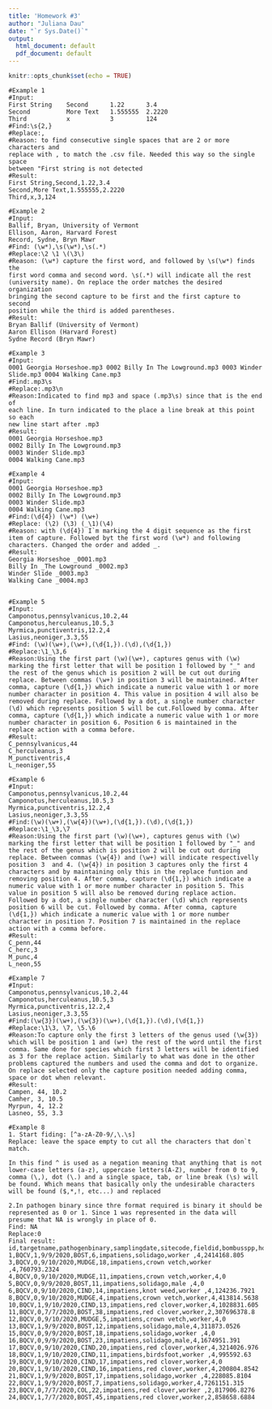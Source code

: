 ```yaml
---
title: 'Homework #3'
author: "Juliana Dau"
date: "`r Sys.Date()`"
output:
  html_document: default
  pdf_document: default
---
```


```r
knitr::opts_chunk$set(echo = TRUE)
```

```
#Example 1
#Input:
First String    Second      1.22      3.4
Second          More Text   1.555555  2.2220
Third           x           3         124
#Find:\s{2,}
#Replace:,
#Reason: to find consecutive single spaces that are 2 or more characters and 
replace with , to match the .csv file. Needed this way so the single space
between "First string is not detected
#Result:
First String,Second,1.22,3.4
Second,More Text,1.555555,2.2220
Third,x,3,124
```
```
#Example 2
#Input:
Ballif, Bryan, University of Vermont
Ellison, Aaron, Harvard Forest
Record, Sydne, Bryn Mawr
#Find: (\w*),\s(\w*),\s(.*)
#Replace:\2 \1 \(\3\)
#Reason: (\w*) capture the first word, and followed by \s(\w*) finds the 
first word comma and second word. \s(.*) will indicate all the rest 
(university name). On replace the order matches the desired organization 
bringing the second capture to be first and the first capture to second 
position while the third is added parentheses.
#Result:
Bryan Ballif (University of Vermont)
Aaron Ellison (Harvard Forest)
Sydne Record (Bryn Mawr)

```
```
#Example 3
#Input:
0001 Georgia Horseshoe.mp3 0002 Billy In The Lowground.mp3 0003 Winder Slide.mp3 0004 Walking Cane.mp3
#Find:.mp3\s
#Replace:.mp3\n
#Reason:Indicated to find mp3 and space (.mp3\s) since that is the end of 
each line. In turn indicated to the place a line break at this point so each 
new line start after .mp3
#Result:
0001 Georgia Horseshoe.mp3
0002 Billy In The Lowground.mp3
0003 Winder Slide.mp3
0004 Walking Cane.mp3

```
```
#Example 4
#Input: 
0001 Georgia Horseshoe.mp3
0002 Billy In The Lowground.mp3
0003 Winder Slide.mp3
0004 Walking Cane.mp3
#Find:(\d{4}) (\w*) (\w+)
#Replace: (\2) (\3) (_\1)(\4)
#Reason: with (\d{4}) I`m marking the 4 digit sequence as the first item of capture. Followed byt the first word (\w*) and following characters. Changed the order and added _. 
#Result: 
Georgia Horseshoe _0001.mp3
Billy In _The Lowground _0002.mp3
Winder Slide _0003.mp3
Walking Cane _0004.mp3

```
```

#Example 5
#Input:
Camponotus,pennsylvanicus,10.2,44
Camponotus,herculeanus,10.5,3
Myrmica,punctiventris,12.2,4
Lasius,neoniger,3.3,55
#Find: (\w)(\w+),(\w+),(\d{1,}).(\d),(\d{1,})
#Replace:\1_\3,6
#Reason:Using the first part (\w)(\w+), captures genus with (\w) marking the first letter that will be position 1 followed by "_" and the rest of the genus which is position 2 will be cut out during replace. Between commas (\w+) in position 3 will be maintained. After comma, capture (\d{1,}) which indicate a numeric value with 1 or more number character in position 4. This value in position 4 will also be removed during replace. Followed by a dot, a single number character (\d) which represents position 5 will be cut.Followed by comma. After comma, capture (\d{1,}) which indicate a numeric value with 1 or more number character in position 6. Position 6 is maintained in the replace action with a comma before. 
#Result:
C_pennsylvanicus,44
C_herculeanus,3
M_punctiventris,4
L_neoniger,55

```
```
#Example 6
#Input:
Camponotus,pennsylvanicus,10.2,44
Camponotus,herculeanus,10.5,3
Myrmica,punctiventris,12.2,4
Lasius,neoniger,3.3,55
#Find:(\w)(\w+),(\w{4})(\w+),(\d{1,}).(\d),(\d{1,})
#Replace:\1_\3,\7
#Reason:Using the first part (\w)(\w+), captures genus with (\w) marking the first letter that will be position 1 followed by "_" and the rest of the genus which is position 2 will be cut out during replace. Between commas (\w{4}) and (\w+) will indicate respectivelly position 3  and 4. (\w{4}) in position 3 captures only the first 4 characters and by maintaining only this in the replace funtion and removing position 4. After comma, capture (\d{1,}) which indicate a numeric value with 1 or more number character in position 5. This value in position 5 will also be removed during replace action. Followed by a dot, a single number character (\d) which represents position 6 will be cut. Followed by comma. After comma, capture (\d{1,}) which indicate a numeric value with 1 or more number character in position 7. Position 7 is maintained in the replace action with a comma before.
#Result:
C_penn,44
C_herc,3
M_punc,4
L_neon,55

```
```
#Example 7
#Input:
Camponotus,pennsylvanicus,10.2,44
Camponotus,herculeanus,10.5,3
Myrmica,punctiventris,12.2,4
Lasius,neoniger,3.3,55
#Find:(\w{3})(\w+),(\w{3})(\w+),(\d{1,}).(\d),(\d{1,})
#Replace:\1\3, \7, \5.\6
#Reason:To capture only the first 3 letters of the genus used (\w{3}) which will be position 1 and (w+) the rest of the word until the first comma. Same done for species which first 3 letters will be identified as 3 for the replace action. Similarly to what was done in the other problems captured the numbers and used the comma and dot to organize. On replace selected only the capture position needed adding comma, space or dot when relevant. 
#Result:
Campen, 44, 10.2
Camher, 3, 10.5
Myrpun, 4, 12.2
Lasneo, 55, 3.3

```
```
#Example 8
1. Start fiding: [^a-zA-Z0-9/,\.\s] 
Replace: leave the space empty to cut all the characters that don`t match.

In this find ^ is used as a negation meaning that anything that is not lower-case letters (a-z), uppercase letters(A-Z), number from 0 to 9, comma (\,), dot (\.) and a single space, tab, or line break (\s) will be found. Which means that basically only the undesirable characters will be found ($,*,!, etc...) and replaced

2.In pathogen binary since thre format required is binary it should be represented as 0 or 1. Since 1 was represented in the data will presume that NA is wrongly in place of 0. 
Find: NA
Replace:0
Final result:
id,targetname,pathogenbinary,samplingdate,sitecode,fieldid,bombusspp,hostplant,beecaste,samplingevent,pathogenload
1,BQCV,1,9/9/2020,BOST,6,impatiens,solidago,worker ,4,2414168.805
3,BQCV,0,9/10/2020,MUDGE,18,impatiens,crown vetch,worker ,4,760793.2324
4,BQCV,0,9/10/2020,MUDGE,11,impatiens,crown vetch,worker,4,0
5,BQCV,0,9/9/2020,BOST,11,impatiens,solidago,male ,4,0
6,BQCV,0,9/10/2020,CIND,14,impatiens,knot weed,worker ,4,124236.7921
8,BQCV,0,9/10/2020,MUDGE,4,impatiens,crown vetch,worker,4,413814.5638
10,BQCV,1,9/10/2020,CIND,13,impatiens,red clover,worker,4,1028831.605
11,BQCV,0,7/7/2020,BOST,38,impatiens,red clover,worker,2,307696378.8
12,BQCV,0,9/10/2020,MUDGE,5,impatiens,crown vetch,worker,4,0
13,BQCV,1,9/9/2020,BOST,12,impatiens,solidago,male,4,311873.0526
15,BQCV,0,9/9/2020,BOST,18,impatiens,solidago,worker ,4,0
16,BQCV,0,9/9/2020,BOST,23,impatiens,solidago,male,4,1674951.391
17,BQCV,0,9/10/2020,CIND,20,impatiens,red clover,worker,4,3214026.976
18,BQCV,1,9/10/2020,CIND,11,impatiens,birdsfoot,worker ,4,995592.63
19,BQCV,0,9/10/2020,CIND,17,impatiens,red clover,worker,4,0
20,BQCV,1,9/10/2020,CIND,16,impatiens,red clover,worker,4,200804.8542
21,BQCV,1,9/9/2020,BOST,17,impatiens,solidago,worker ,4,228085.8104
22,BQCV,1,9/9/2020,BOST,7,impatiens,solidago,worker,4,7261151.315
23,BQCV,0,7/7/2020,COL,22,impatiens,red clover,worker ,2,817906.8276
24,BQCV,1,7/7/2020,BOST,45,impatiens,red clover,worker,2,858658.6884

```
